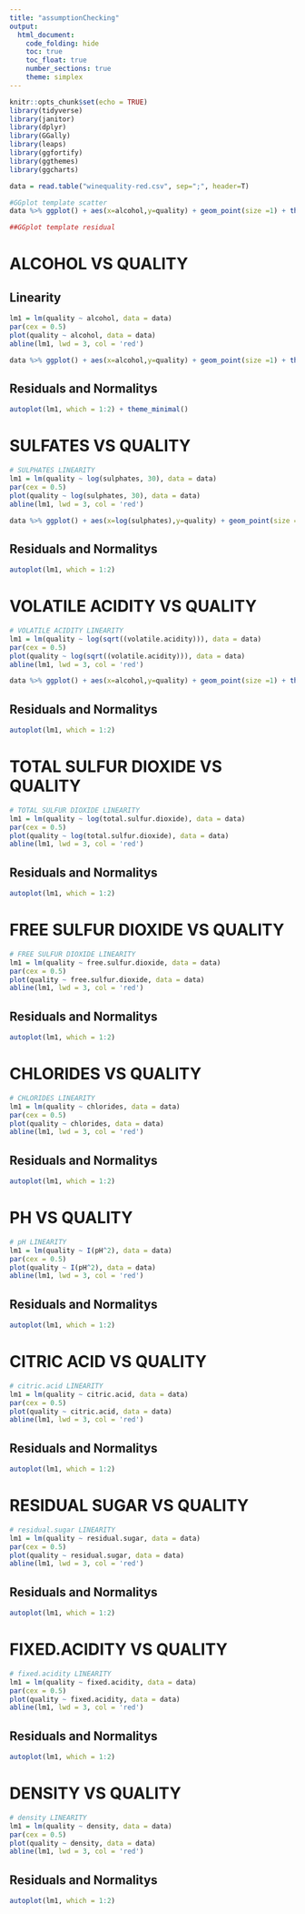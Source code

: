 ```yaml
---
title: "assumptionChecking"
output:
  html_document:
    code_folding: hide
    toc: true
    toc_float: true
    number_sections: true
    theme: simplex 
---
```


``` r
knitr::opts_chunk$set(echo = TRUE)
library(tidyverse)
library(janitor)
library(dplyr)
library(GGally)
library(leaps)
library(ggfortify)
library(ggthemes)
library(ggcharts)
```

```r
data = read.table("winequality-red.csv", sep=";", header=T)

```

```r
#GGplot template scatter
data %>% ggplot() + aes(x=alcohol,y=quality) + geom_point(size =1) + theme_minimal() + ggtitle("Red wine quality vs Alcohol Percentage")+ xlab("Alcohol Percentage") + ylab("Red wine quality") + geom_smooth(method='lm', se=FALSE) 

##GGplot template residual 

```

# ALCOHOL VS QUALITY

## Linearity
```r
lm1 = lm(quality ~ alcohol, data = data)
par(cex = 0.5)
plot(quality ~ alcohol, data = data)
abline(lm1, lwd = 3, col = 'red')

data %>% ggplot() + aes(x=alcohol,y=quality) + geom_point(size =1) + theme_minimal() + ggtitle("Red wine quuality vs Alcohol Percentage")+ xlab("Alcohol Percentage") + ylab("Red wine quality") + geom_smooth(method='lm', se=FALSE) 
```

## Residuals and Normalitys
```r
autoplot(lm1, which = 1:2) + theme_minimal() 
```

# SULFATES VS QUALITY
```r
# SULPHATES LINEARITY
lm1 = lm(quality ~ log(sulphates, 30), data = data)
par(cex = 0.5)
plot(quality ~ log(sulphates, 30), data = data)
abline(lm1, lwd = 3, col = 'red')

data %>% ggplot() + aes(x=log(sulphates),y=quality) + geom_point(size =1) + theme_minimal() + ggtitle("Red wine quality vs Log of Sulphate Concentration")+ xlab("Sulphate Concentration") + ylab("Red wine quality") + geom_smooth(method='lm', se=FALSE) 
```

## Residuals and Normalitys
```r
autoplot(lm1, which = 1:2)
```

# VOLATILE ACIDITY VS QUALITY
```r
# VOLATILE ACIDITY LINEARITY
lm1 = lm(quality ~ log(sqrt((volatile.acidity))), data = data)
par(cex = 0.5)
plot(quality ~ log(sqrt((volatile.acidity))), data = data)
abline(lm1, lwd = 3, col = 'red')

data %>% ggplot() + aes(x=alcohol,y=quality) + geom_point(size =1) + theme_minimal() + ggtitle("Red wine quuality vs Alcohol Percentage")+ xlab("Alcohol Percentage") + ylab("Red wine quality") + geom_smooth(method='lm', se=FALSE) 
```

## Residuals and Normalitys
```r
autoplot(lm1, which = 1:2)
```

# TOTAL SULFUR DIOXIDE VS QUALITY
```r
# TOTAL SULFUR DIOXIDE LINEARITY
lm1 = lm(quality ~ log(total.sulfur.dioxide), data = data)
par(cex = 0.5)
plot(quality ~ log(total.sulfur.dioxide), data = data)
abline(lm1, lwd = 3, col = 'red')
```

## Residuals and Normalitys
```r
autoplot(lm1, which = 1:2)
```

# FREE SULFUR DIOXIDE VS QUALITY
```r
# FREE SULFUR DIOXIDE LINEARITY
lm1 = lm(quality ~ free.sulfur.dioxide, data = data)
par(cex = 0.5)
plot(quality ~ free.sulfur.dioxide, data = data)
abline(lm1, lwd = 3, col = 'red')
```
## Residuals and Normalitys
```r
autoplot(lm1, which = 1:2)
```

# CHLORIDES VS QUALITY
```r
# CHLORIDES LINEARITY
lm1 = lm(quality ~ chlorides, data = data)
par(cex = 0.5)
plot(quality ~ chlorides, data = data)
abline(lm1, lwd = 3, col = 'red')
```

## Residuals and Normalitys
```r
autoplot(lm1, which = 1:2)
```

# PH VS QUALITY
```r
# pH LINEARITY
lm1 = lm(quality ~ I(pH^2), data = data)
par(cex = 0.5)
plot(quality ~ I(pH^2), data = data)
abline(lm1, lwd = 3, col = 'red')
```

## Residuals and Normalitys
```r
autoplot(lm1, which = 1:2)
```

# CITRIC ACID VS QUALITY
```r
# citric.acid LINEARITY
lm1 = lm(quality ~ citric.acid, data = data)
par(cex = 0.5)
plot(quality ~ citric.acid, data = data)
abline(lm1, lwd = 3, col = 'red')
```

## Residuals and Normalitys
```r
autoplot(lm1, which = 1:2)
```

# RESIDUAL SUGAR VS QUALITY
```r
# residual.sugar LINEARITY
lm1 = lm(quality ~ residual.sugar, data = data)
par(cex = 0.5)
plot(quality ~ residual.sugar, data = data)
abline(lm1, lwd = 3, col = 'red')
```

## Residuals and Normalitys
```r
autoplot(lm1, which = 1:2)
```

# FIXED.ACIDITY VS QUALITY
```r
# fixed.acidity LINEARITY
lm1 = lm(quality ~ fixed.acidity, data = data)
par(cex = 0.5)
plot(quality ~ fixed.acidity, data = data)
abline(lm1, lwd = 3, col = 'red')
```
## Residuals and Normalitys
```r
autoplot(lm1, which = 1:2)
```

# DENSITY VS QUALITY
```r
# density LINEARITY
lm1 = lm(quality ~ density, data = data)
par(cex = 0.5)
plot(quality ~ density, data = data)
abline(lm1, lwd = 3, col = 'red')
```

## Residuals and Normalitys
```r
autoplot(lm1, which = 1:2)
```